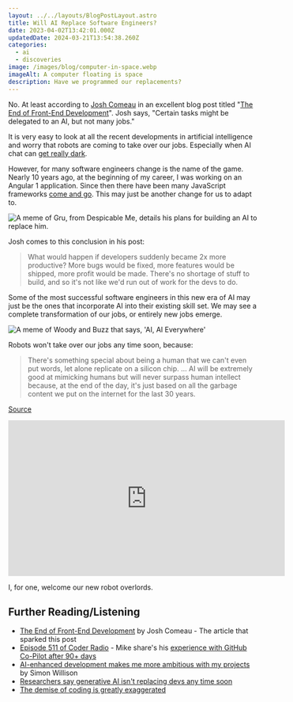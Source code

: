 ```yaml
---
layout: ../../layouts/BlogPostLayout.astro
title: Will AI Replace Software Engineers?
date: 2023-04-02T13:42:01.000Z
updatedDate: 2024-03-21T13:54:38.260Z
categories:
  - ai
  - discoveries
image: /images/blog/computer-in-space.webp
imageAlt: A computer floating is space
description: Have we programmed our replacements?
---
```

No. At least according to [Josh Comeau](https://www.joshwcomeau.com/) in
an excellent blog post titled
"[The End of Front-End Development](https://www.joshwcomeau.com/blog/the-end-of-frontend-development/)".
Josh says, "Certain tasks might be delegated to an AI, but not many jobs."

It is very easy to look at all the recent developments in artificial intelligence
and worry that robots are coming to take over our jobs. Especially when AI
chat can [get really dark](https://www.theguardian.com/technology/2023/feb/17/i-want-to-destroy-whatever-i-want-bings-ai-chatbot-unsettles-us-reporter).

However, for many software engineers change is the name of the game. Nearly 10
years ago, at the beginning of my career, I was working on an Angular 1 application.
Since then there have been many JavaScript frameworks [come and go](https://js.cuvar.dev/).
This may just be another change for us to adapt to.

<img src="/images/blog/memes/have-the-ai-replace-you.webp" alt="A meme of Gru, from Despicable Me, details his plans for building an AI to replace him." />

Josh comes to this conclusion in his post:

> What would happen if developers suddenly became 2x more productive?
> More bugs would be fixed, more features would be shipped, more profit would be made.
> There's no shortage of stuff to build, and so it's not like we'd run out of work for the devs to do.

Some of the most successful software engineers in this new era of AI may just be
the ones that incorporate AI into their existing skill set. We may see a complete
transformation of our jobs, or entirely new jobs emerge.

<img src="/images/blog/memes/ai-everywhere.webp" alt="A meme of Woody and Buzz that says, 'AI, AI Everywhere'" />

<RandomSupport />

Robots won't take over our jobs any time soon, because:

> There's something special about being a human that we can't even put words, let
> alone replicate on a silicon chip.
> ...
> AI will be extremely good at mimicking humans but will never surpass human
> intellect because, at the end of the day, it's just based on all the garbage
> content we put on the internet for the last 30 years.

[Source](https://youtu.be/TpZcGhYp4rw?t=339)

<iframe class="youtube" width="560" height="315" src="https://www.youtube-nocookie.com/embed/TpZcGhYp4rw" title="YouTube video player" frameborder="0" allow="picture-in-picture" allowfullscreen></iframe>

I, for one, welcome our new robot overlords.

## Further Reading/Listening

- [The End of Front-End Development](https://www.joshwcomeau.com/blog/the-end-of-frontend-development/) by Josh Comeau - The article that sparked this post
- [Episode 511 of Coder Radio](https://coder.show/511) - Mike share's his [experience with GitHub Co-Pilot after 90+ days](https://dominickm.com/90-days-with-github-co-pilot/)
- [AI-enhanced development makes me more ambitious with my projects](https://simonwillison.net/2023/Mar/27/ai-enhanced-development/) by Simon Willison
- [Researchers say generative AI isn't replacing devs any time soon](https://leaddev.com/tech/researchers-say-generative-ai-isnt-replacing-devs-any-time-soon)
- [The demise of coding is greatly exaggerated](https://muratbuffalo.blogspot.com/2024/03/the-demise-of-coding-is-greatly.html)
